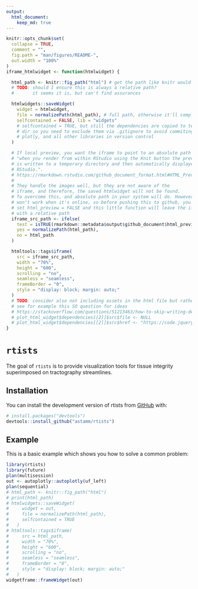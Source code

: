 ```yaml
---
output:
  html_document:
    keep_md: true
---
```


<!-- README.md is generated from README.Rmd. Please edit that file -->

```r
knitr::opts_chunk$set(
  collapse = TRUE,
  comment = "",
  fig.path = "man/figures/README-",
  out.width = "100%"
)
iframe_htmlwidget <- function(htmlwidget) {

  html_path <- knitr::fig_path("html") # get the path like knitr would do
  # TODO: should I ensure this is always a relative path?
  #       it seems it is, but can't find assurances

  htmlwidgets::saveWidget(
    widget = htmlwidget, 
    file = normalizePath(html_path), # full path, otherwise it'll complain
    selfcontained = FALSE, lib = "widgets"
    # selfcontained = TRUE, but still the dependencies are copied to te figures
    # dir so you need to exclude them via .gitignore to avoid commiting jquery,
    # plotly, and all other libraries in version control
  )

  # If local preview, you want the iframe to point to an absolute path because
  # "when you render from within RStudio using the Knit button the preview HTML 
  # is written to a temporary directory and then automatically displayed by 
  # RStudio.". 
  # https://rmarkdown.rstudio.com/github_document_format.html#HTML_Preview
  # 
  # They handle the images well, but they are not aware of the 
  # iframe, and therefore, the saved htmlwidget will not be found.
  # To overcome this, and absolute path in your system will do. However, that
  # won't work when it's online, so before pushing this to github, you should
  # set html_preview = FALSE and this little function will leave the iframe
  # with a relative path
  iframe_src_path <- ifelse(
    test = isTRUE(rmarkdown::metadata$output$github_document$html_preview),
    yes = normalizePath(html_path),
    no = html_path
  )

  htmltools::tags$iframe(
    src = iframe_src_path,
    width = "70%",
    height = "600",
    scrolling = "no",
    seamless = "seamless",
    frameBorder = "0",
    style = "display: block; margin: auto;"
  )
  # TODO: consider also not including assets in the html file but rather cdn links
  # see for example this SO question for ideas
  # https://stackoverflow.com/questions/51213463/how-to-skip-writing-dependencies-in-htmlwidgetssavewidget
  # plot_html_widget$dependencies[[2]]$src$file <- NULL
  # plot_html_widget$dependencies[[2]]$src$href <- "https://code.jquery.com/"s
}
```

# `rtists`

<!-- badges: start -->
<!-- badges: end -->

The goal of `rtists` is to provide visualization tools for tissue integrity superimposed on tractography streamlines.

## Installation

You can install the development version of rtists from [GitHub](https://github.com/) with:

``` r
# install.packages("devtools")
devtools::install_github("astamm/rtists")
```

## Example

This is a basic example which shows you how to solve a common problem:

```r
library(rtists)
library(future)
plan(multisession)
out <- autoplotly::autoplotly(uf_left)
plan(sequential)
# html_path <- knitr::fig_path("html")
# print(html_path)
# htmlwidgets::saveWidget(
#     widget = out, 
#     file = normalizePath(html_path), 
#     selfcontained = TRUE
#   )
# htmltools::tags$iframe(
#     src = html_path,
#     width = "70%",
#     height = "600",
#     scrolling = "no",
#     seamless = "seamless",
#     frameBorder = "0",
#     style = "display: block; margin: auto;"
#   )
widgetframe::frameWidget(out)
```

